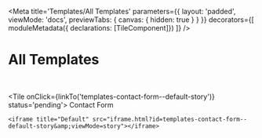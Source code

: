 
<Meta
    title='Templates/All Templates'
    parameters={{ 
        layout: 'padded', 
        viewMode: 'docs',
        previewTabs: { canvas: { hidden: true } }
    }}
    decorators={[
        moduleMetadata({ declarations: [TileComponent]})
    ]}
/>

# All Templates

<br/>

<Stack>

<Tile onClick={linkTo('templates-contact-form--default-story')} status='pending'>
    Contact Form
    
    <iframe title="Default" src="iframe.html?id=templates-contact-form--default-story&amp;viewMode=story"></iframe>
</Tile>

</Stack>